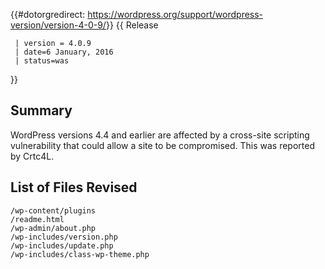 {{#dotorgredirect: https://wordpress.org/support/wordpress-version/version-4-0-9/}}
{{Languages|
{{en|Version 4.0.9}}
{{ja|Version 4.0.9}}
}}
{{ Release
  | version = 4.0.9
  | date=6 January, 2016
  | status=was
}}
== Summary ==

WordPress versions 4.4 and earlier are affected by a cross-site scripting vulnerability that could allow a site to be compromised. This was reported by Crtc4L.


== List of Files Revised ==
<pre>
/wp-content/plugins
/readme.html
/wp-admin/about.php
/wp-includes/version.php
/wp-includes/update.php
/wp-includes/class-wp-theme.php
</pre>